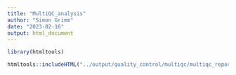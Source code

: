 ```yaml
---
title: "MultiQC_analysis"
author: "Simon Grimm"
date: "2023-02-16"
output: html_document
---
```


```r

library(htmltools)

htmltools::includeHTML("../output/quality_control/multiqc/multiqc_report.html")
```
